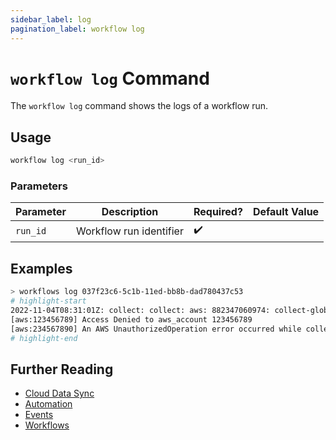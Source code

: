```yaml
---
sidebar_label: log
pagination_label: workflow log
---
```


# `workflow log` Command

The `workflow log` command shows the logs of a workflow run.

## Usage

```bash
workflow log <run_id>
```

### Parameters

| Parameter | Description             | Required? | Default Value |
| --------- | ----------------------- | --------- | ------------- |
| `run_id`  | Workflow run identifier | ✔️        |               |

## Examples

```bash
> workflows log 037f23c6-5c1b-11ed-bb8b-dad780437c53
# highlight-start
2022-11-04T08:31:01Z: collect: collect: aws: 882347060974: collect-global: in progress
[aws:123456789] Access Denied to aws_account 123456789
[aws:234567890] An AWS UnauthorizedOperation error occurred while collecting account test
# highlight-end
```

## Further Reading

- [Cloud Data Sync](../../../../concepts/cloud-data-sync/index.mdx)
- [Automation](../../../../concepts/automation/index.mdx)
- [Events](../../../events/index.mdx)
- [Workflows](../../../workflows/index.mdx)
